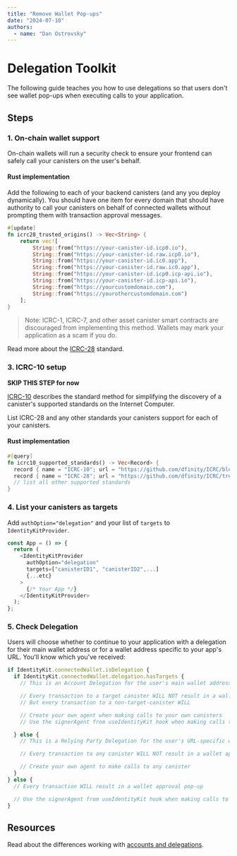 ```yaml
---
title: "Remove Wallet Pop-ups"
date: "2024-07-10"
authors:
  - name: "Dan Ostrovsky"
---
```


# Delegation Toolkit

The following guide teaches you how to use delegations so that users don't see wallet pop-ups when
executing calls to your application.

## Steps

### 1. On-chain wallet support

On-chain wallets will run a security check to ensure your frontend can safely call your canisters on the user's behalf.

#### Rust implementation

Add the following to each of your backend canisters (and any you deploy dynamically). You should
have one item for every domain that should have authority to call your canisters on behalf of
connected wallets without prompting them with transaction approval messages.

```rust
#[update]
fn icrc28_trusted_origins() -> Vec<String> {
    return vec![
        String::from("https://your-canister-id.icp0.io"),
        String::from("https://your-canister-id.raw.icp0.io"),
        String::from("https://your-canister-id.ic0.app"),
        String::from("https://your-canister-id.raw.ic0.app"),
        String::from("https://your-canister-id.icp0.icp-api.io"),
        String::from("https://your-canister-id.icp-api.io"),
        String::from("https://yourcustomdomain.com"),
        String::from("https://yourothercustomdomain.com")
    ];
}
```

> Note: ICRC-1, ICRC-7, and other asset canister smart contracts are discouraged from implementing this
method. Wallets may mark your application as a scam if you do.

Read more about the [ICRC-28](https://github.com/dfinity/wg-identity-authentication/blob/main/topics/icrc_28_trusted_origins.md) standard.

### 3. ICRC-10 setup

**SKIP THIS STEP for now**

[ICRC-10](https://github.com/dfinity/ICRC/blob/main/ICRCs/ICRC-10/ICRC-10.md) describes the standard
method for simplifying the discovery of a canister's supported standards on the Internet Computer.

List ICRC-28 and any other standards your canisters support for each of your canisters.

#### Rust implementation

```rust
#[query]
fn icrc10_supported_standards() -> Vec<Record> {
  record { name = "ICRC-10"; url = "https://github.com/dfinity/ICRC/blob/main/ICRCs/ICRC-10/ICRC-10.md"; }
  record { name = "ICRC-28"; url = "https://github.com/dfinity/ICRC/tree/main/ICRCs/ICRC-28/ICRC-28.md"; }
  // list all other supported standards
}
```

### 4. List your canisters as targets

Add `authOption="delegation"` and your list of `targets` to `IdentityKitProvider`.

```typescript
const App = () => {
  return (
    <IdentityKitProvider
      authOption="delegation"
      targets=["canisterID1", "canisterID2",...]
      {...etc}
    >
      {/* Your App */}
    </IdentityKitProvider>
  );
};
```

### 5. Check Delegation

Users will choose whether to continue to your application with a delegation for their main wallet
address or for a wallet address specific to your app's URL. You'll know which you've received:

```typescript
if IdentityKit.connectedWallet.isDelegation {
  if IdentityKit.connectedWallet.delegation.hasTargets {
    // This is an Account Delegation for the user's main wallet address

    // Every transaction to a target canister WILL NOT result in a wallet approval pop-up
    // But every transaction to a non-target-canister WILL

    // Create your own agent when making calls to your own canisters
    // Use the signerAgent from useIdentityKit hook when making calls to other canisters

  } else {
    // This is a Relying Party Delegation for the user's URL-specific wallet address

    // Every transaction to any canister WILL NOT result in a wallet approval pop-up

    // Create your own agent to make calls to any canister
  }
} else {
  // Every transaction WILL result in a wallet approval pop-up

  // Use the signerAgent from useIdentityKit hook when making calls to any canister
}

```

## Resources

Read about the differences working with [accounts and delegations](/miscellaneous/auth-options).
